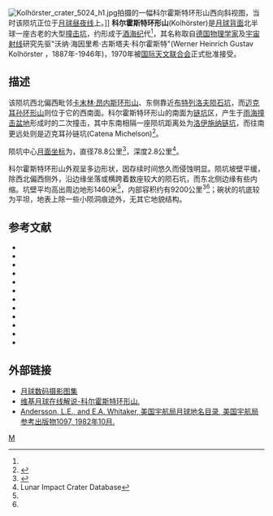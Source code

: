 {{lunar crater data|
 image=Kolhörster crater WAC.jpg|240px|
 caption=[[月球勘测轨道飞行器|月球勘测轨道飞行器]]拍摄|
 latitude=10.79|
 N_or_S=N|
 longitude=115.01|
 E_or_W=W|
 diameter=78.8公里|
 depth=2.8公里|
 colong=115|
 eponym=沃纳·科尔霍斯特}}
[[File:Kolhörster_crater_5024_h1.jpg|thumb]]拍摄的一幅科尔霍斯特环形山西向斜视图，当时该陨坑正位于[[月球昼夜线|月球昼夜线]]上。]]
'''科尔霍斯特环形山'''(Kolhörster)是[[月球背面|月球背面]]北半球一座古老的大型[[撞击坑|撞击坑]]，约形成于[[酒海纪|酒海纪]]代<ref name="LICD"/>，其名称取自[[德国|德国]][[物理学家|物理学家]]及[[宇宙线|宇宙射线]]研究先驱"沃纳·海因里希·古斯塔夫·科尔霍斯特"(Werner Heinrich Gustav Kolhörster ，1887年-1946年)，1970年被[[国际天文联合会|国际天文联合会]]正式批准接受。

==描述==
该陨坑西北偏西毗邻[[卡末林·昂内斯_(坑)|卡末林·昂内斯环形山]]、东侧靠近[[布特列洛夫陨石坑|布特列洛夫陨石坑]]，而[[迈克耳孙环形山|迈克耳孙环形山]]则位于它的西南面。科尔霍斯特环形山的南面为[[链坑|链坑]]区，产生于[[雨海|雨海撞击盆地]]形成时的二次撞击，其中东南相隔一座陨坑距离处为[[洛伊施纳链坑|洛伊施纳链坑]]，而往南更远处则是迈克耳孙链坑(Catena Michelson)<ref>{{Cite web |url=http://planetarynames.wr.usgs.gov/images/Lunar/lac_71_lo.pdf |title=Crater Kolhörster on the LAC-71 map |access-date=2016-06-18 |archive-date=2013-02-20 |archive-url=https://web.archive.org/web/20130220193615/http://planetarynames.wr.usgs.gov/images/Lunar/lac_71_lo.pdf |dead-url=no }}</ref>。

陨坑中心[[月面坐标|月面坐标]]为{{Coord|10.79|N|115.01|W|globe:Moon|nogoogle=1|noosm=1}}，直径78.8公里<ref name="IAU">{{Cite web |url=http://planetarynames.wr.usgs.gov/Feature/3078 |title=Directory of the International Astronomical Union |access-date=2016-06-18 |archive-date=2018-06-25 |archive-url=https://web.archive.org/web/20180625161025/https://planetarynames.wr.usgs.gov/Feature/3078 |dead-url=no }}</ref>，深度2.8公里<ref name=LICD>Lunar Impact Crater Database</ref>。 

科尔霍斯特环形山外观呈多边形状，因存续时间悠久而侵蚀明显。陨坑坡壁平缓，除西北偏西侧外，沿边缘坐落或横跨着数座较大的陨石坑，而东北侧边缘有些内缩。坑壁平均高出周边地形1460米<ref name="LICD"/>，内部容积约有9200公里<sup>3</sup><ref name="LICD"/>；碗状的坑底较为平坦，地表上除一些小陨洞痕迹外，无其它地貌结构。

==参考文献==
{{reflist}}
{{refbegin}}
* {{cite book
  | last1 = Andersson
  | first1 = L. E.
  | last2 = Whitaker
  | first2 = E. A.
  | authorlink2 = Ewen Whitaker
  | date = 1982
  | title = [[NASA|NASA]] Catalogue of Lunar Nomenclature
  | publisher = NASA RP-1097
  | ref = harv
  }}
* {{cite web
  | last = Blue
  | first = Jennifer
  | date = July 25, 2007
  | title = Gazetteer of Planetary Nomenclature
  | publisher = [[United_States_Geological_Survey|USGS]]
  | url = http://planetarynames.wr.usgs.gov/
  | accessdate = 2007-08-05
  | ref = harv
  | archive-date = 2018-12-25
  | archive-url = https://web.archive.org/web/20181225170157/https://planetarynames.wr.usgs.gov/
  | dead-url = no
  }}
* {{cite book
  | last1 = Bussey
  | first1 = B.
  | authorlink1 = Ben Bussey
  | last2 = Spudis
  | first2 = P.
  | authorlink2 = Paul Spudis
  | date = 2004
  | title = The Clementine Atlas of the Moon
  | publisher = Cambridge University Press
  | location = New York
  | isbn = 978-0-521-81528-4
  | ref = harv
  }}
* {{cite book
  | last1 = Cocks
  | first1 = Elijah E.
  | last2 = Cocks
  | first2 = Josiah C.
  | date = 1995
  | title = Who's Who on the Moon: A Biographical Dictionary of Lunar Nomenclature
  | url = https://archive.org/details/isbn_9780936389271
  | publisher = Tudor Publishers
  | isbn = 978-0-936389-27-1
  | ref = harv
  }}
* {{cite web
  | last = McDowell
  | first = Jonathan
  | date = July 15, 2007
  | url = http://host.planet4589.org/astro/lunar/
  | title = Lunar Nomenclature
  | publisher = Jonathan's Space Report
  | accessdate = 2007-10-24
  | ref = harv
  | archive-date = 2018-12-25
  | archive-url = https://web.archive.org/web/20181225170156/http://host.planet4589.org/astro/lunar/
  | dead-url = no
  }}
* {{cite journal| last1 = Menzel| first1 = D. H.| last2 = Minnaert| first2 = M.| last3 = Levin| first3 = B.| last4 = Dollfus| first4 = A.| last5 = Bell| first5 = B.| title = Report on Lunar Nomenclature by the Working Group of Commission 17 of the IAU| doi = 10.1007/BF00171763| journal = Space Science Reviews| volume = 12| issue = 2| pages = 136–186| year = 1971| pmid = | pmc =| bibcode = 1971SSRv...12..136M| ref = harv}}
* {{cite book
  | first = Patrick
  | last = Moore
  | authorlink = Patrick Moore
  | date = 2001
  | title = On the Moon
  | url = https://archive.org/details/patrickmooreonmo00patr
  | publisher = Sterling Publishing Co
  | isbn = 978-0-304-35469-6
  | ref = harv
  }}
* {{cite book
  | first = Fred W.
  | last = Price
  | date = 1988
  | title = The Moon Observer's Handbook
  | publisher = Cambridge University Press
  | isbn = 978-0-521-33500-3
  | ref = harv
  }}
* {{cite book
  | last = Rükl
  | first = Antonín
  | authorlink = Antonín Rükl
  | date = 1990
  | title = Atlas of the Moon
  | publisher = Kalmbach Books
  | isbn = 978-0-913135-17-4
  | ref = harv
  }}
* {{cite book
  | last = Webb
  | first = Rev. T. W.
  | authorlink = Thomas William Webb
  | date = 1962
  | title = Celestial Objects for Common Telescopes
  | url = https://archive.org/details/celestialobjects00webb
  | edition = 6th revised
  | publisher = Dover
  | isbn = 978-0-486-20917-3
  | ref = harv
  }}
* {{cite book
  | first = Ewen A.
  | last = Whitaker
  | authorlink = Ewen Whitaker
  | date = 1999
  | title = Mapping and Naming the Moon
  | publisher = Cambridge University Press
  | isbn = 978-0-521-62248-6
  | ref = harv
  }}
* {{cite book
  | first = Peter T.
  | last = Wlasuk
  | date = 2000
  | title = Observing the Moon
  | publisher = Springer
  | isbn = 978-1-85233-193-1
  | ref = harv
 }}
{{refend}}

==外部链接==
*[http://www.lpi.usra.edu/resources/lunar_orbiter/bin/srch_nam.shtml?Kolhorster%7C0 月球数码摄影图集] {{Wayback|url=http://www.lpi.usra.edu/resources/lunar_orbiter/bin/srch_nam.shtml?Kolhorster%7C0 |date=20201127015148 }}
*[http://the-moon.wikispaces.com/Kolhörster 维基月球在线解说-科尔霍斯特环形山.] {{Wayback|url=http://the-moon.wikispaces.com/Kolh%C3%B6rster |date=20180531121754 }}
*[http://planet4589.org/astro/lunar/RP-1097.pdf Andersson, L.E., and E.A. Whitaker, 美国宇航局月球地名目录, 美国宇航局参考出版物1097, 1982年10月.] {{Wayback|url=http://planet4589.org/astro/lunar/RP-1097.pdf |date=20141006125838 }}

[[Category:月球环形山|M]]